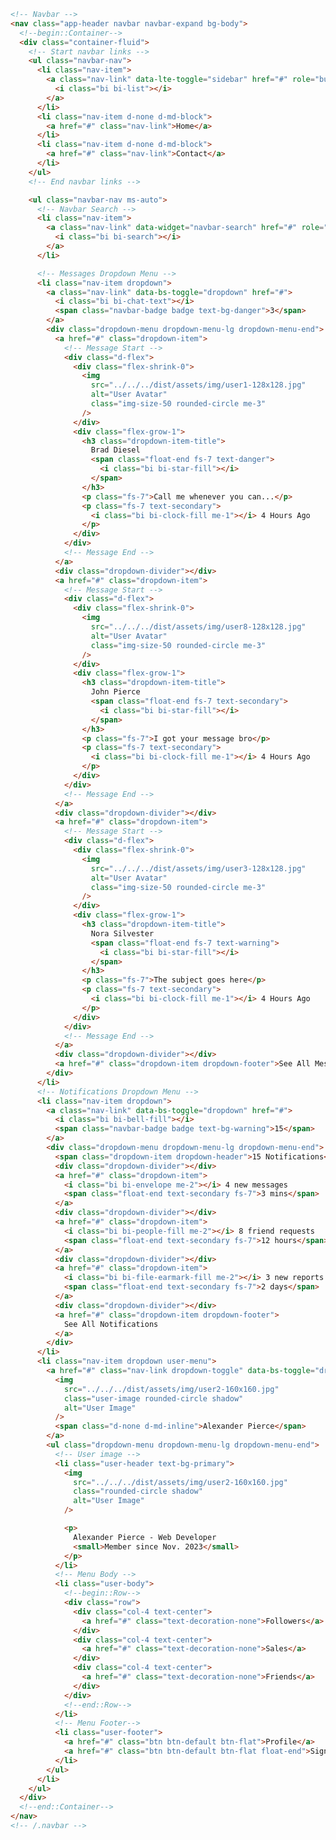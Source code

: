 ```html
<!-- Navbar -->
<nav class="app-header navbar navbar-expand bg-body">
  <!--begin::Container-->
  <div class="container-fluid">
    <!-- Start navbar links -->
    <ul class="navbar-nav">
      <li class="nav-item">
        <a class="nav-link" data-lte-toggle="sidebar" href="#" role="button">
          <i class="bi bi-list"></i>
        </a>
      </li>
      <li class="nav-item d-none d-md-block">
        <a href="#" class="nav-link">Home</a>
      </li>
      <li class="nav-item d-none d-md-block">
        <a href="#" class="nav-link">Contact</a>
      </li>
    </ul>
    <!-- End navbar links -->

    <ul class="navbar-nav ms-auto">
      <!-- Navbar Search -->
      <li class="nav-item">
        <a class="nav-link" data-widget="navbar-search" href="#" role="button">
          <i class="bi bi-search"></i>
        </a>
      </li>

      <!-- Messages Dropdown Menu -->
      <li class="nav-item dropdown">
        <a class="nav-link" data-bs-toggle="dropdown" href="#">
          <i class="bi bi-chat-text"></i>
          <span class="navbar-badge badge text-bg-danger">3</span>
        </a>
        <div class="dropdown-menu dropdown-menu-lg dropdown-menu-end">
          <a href="#" class="dropdown-item">
            <!-- Message Start -->
            <div class="d-flex">
              <div class="flex-shrink-0">
                <img
                  src="../../../dist/assets/img/user1-128x128.jpg"
                  alt="User Avatar"
                  class="img-size-50 rounded-circle me-3"
                />
              </div>
              <div class="flex-grow-1">
                <h3 class="dropdown-item-title">
                  Brad Diesel
                  <span class="float-end fs-7 text-danger">
                    <i class="bi bi-star-fill"></i>
                  </span>
                </h3>
                <p class="fs-7">Call me whenever you can...</p>
                <p class="fs-7 text-secondary">
                  <i class="bi bi-clock-fill me-1"></i> 4 Hours Ago
                </p>
              </div>
            </div>
            <!-- Message End -->
          </a>
          <div class="dropdown-divider"></div>
          <a href="#" class="dropdown-item">
            <!-- Message Start -->
            <div class="d-flex">
              <div class="flex-shrink-0">
                <img
                  src="../../../dist/assets/img/user8-128x128.jpg"
                  alt="User Avatar"
                  class="img-size-50 rounded-circle me-3"
                />
              </div>
              <div class="flex-grow-1">
                <h3 class="dropdown-item-title">
                  John Pierce
                  <span class="float-end fs-7 text-secondary">
                    <i class="bi bi-star-fill"></i>
                  </span>
                </h3>
                <p class="fs-7">I got your message bro</p>
                <p class="fs-7 text-secondary">
                  <i class="bi bi-clock-fill me-1"></i> 4 Hours Ago
                </p>
              </div>
            </div>
            <!-- Message End -->
          </a>
          <div class="dropdown-divider"></div>
          <a href="#" class="dropdown-item">
            <!-- Message Start -->
            <div class="d-flex">
              <div class="flex-shrink-0">
                <img
                  src="../../../dist/assets/img/user3-128x128.jpg"
                  alt="User Avatar"
                  class="img-size-50 rounded-circle me-3"
                />
              </div>
              <div class="flex-grow-1">
                <h3 class="dropdown-item-title">
                  Nora Silvester
                  <span class="float-end fs-7 text-warning">
                    <i class="bi bi-star-fill"></i>
                  </span>
                </h3>
                <p class="fs-7">The subject goes here</p>
                <p class="fs-7 text-secondary">
                  <i class="bi bi-clock-fill me-1"></i> 4 Hours Ago
                </p>
              </div>
            </div>
            <!-- Message End -->
          </a>
          <div class="dropdown-divider"></div>
          <a href="#" class="dropdown-item dropdown-footer">See All Messages</a>
        </div>
      </li>
      <!-- Notifications Dropdown Menu -->
      <li class="nav-item dropdown">
        <a class="nav-link" data-bs-toggle="dropdown" href="#">
          <i class="bi bi-bell-fill"></i>
          <span class="navbar-badge badge text-bg-warning">15</span>
        </a>
        <div class="dropdown-menu dropdown-menu-lg dropdown-menu-end">
          <span class="dropdown-item dropdown-header">15 Notifications</span>
          <div class="dropdown-divider"></div>
          <a href="#" class="dropdown-item">
            <i class="bi bi-envelope me-2"></i> 4 new messages
            <span class="float-end text-secondary fs-7">3 mins</span>
          </a>
          <div class="dropdown-divider"></div>
          <a href="#" class="dropdown-item">
            <i class="bi bi-people-fill me-2"></i> 8 friend requests
            <span class="float-end text-secondary fs-7">12 hours</span>
          </a>
          <div class="dropdown-divider"></div>
          <a href="#" class="dropdown-item">
            <i class="bi bi-file-earmark-fill me-2"></i> 3 new reports
            <span class="float-end text-secondary fs-7">2 days</span>
          </a>
          <div class="dropdown-divider"></div>
          <a href="#" class="dropdown-item dropdown-footer">
            See All Notifications
          </a>
        </div>
      </li>
      <li class="nav-item dropdown user-menu">
        <a href="#" class="nav-link dropdown-toggle" data-bs-toggle="dropdown">
          <img
            src="../../../dist/assets/img/user2-160x160.jpg"
            class="user-image rounded-circle shadow"
            alt="User Image"
          />
          <span class="d-none d-md-inline">Alexander Pierce</span>
        </a>
        <ul class="dropdown-menu dropdown-menu-lg dropdown-menu-end">
          <!-- User image -->
          <li class="user-header text-bg-primary">
            <img
              src="../../../dist/assets/img/user2-160x160.jpg"
              class="rounded-circle shadow"
              alt="User Image"
            />

            <p>
              Alexander Pierce - Web Developer
              <small>Member since Nov. 2023</small>
            </p>
          </li>
          <!-- Menu Body -->
          <li class="user-body">
            <!--begin::Row-->
            <div class="row">
              <div class="col-4 text-center">
                <a href="#" class="text-decoration-none">Followers</a>
              </div>
              <div class="col-4 text-center">
                <a href="#" class="text-decoration-none">Sales</a>
              </div>
              <div class="col-4 text-center">
                <a href="#" class="text-decoration-none">Friends</a>
              </div>
            </div>
            <!--end::Row-->
          </li>
          <!-- Menu Footer-->
          <li class="user-footer">
            <a href="#" class="btn btn-default btn-flat">Profile</a>
            <a href="#" class="btn btn-default btn-flat float-end">Sign out</a>
          </li>
        </ul>
      </li>
    </ul>
  </div>
  <!--end::Container-->
</nav>
<!-- /.navbar -->
```

